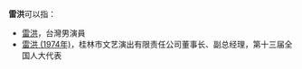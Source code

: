 '''雷洪'''可以指：
* [[雷洪|雷洪]]，台灣男演員
* [[雷洪_(1974年)|雷洪 (1974年)]]，桂林市文艺演出有限责任公司董事长、副总经理，第十三届全国人大代表 

{{disambig}}